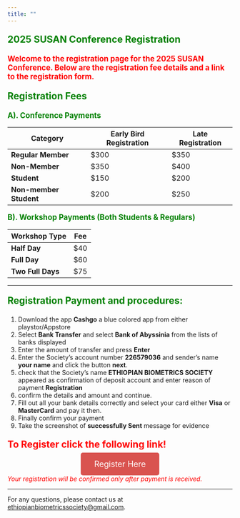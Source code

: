 ```yaml
---
title: ""
--- 
```




<p style="color: green; font-size: 1.5em; font-weight: bold;"> 2025 SUSAN Conference Registration </p>

<p style="color: red; font-size: 1.2em; font-weight: bold;"> Welcome to the registration page for the 2025 SUSAN Conference. Below are the registration fee details and a link to the registration form. </p>

<p style="color: green; font-size: 1.5em; font-weight: bold;"> Registration Fees</p>



<p style="color: green; font-size: 1.2em; font-weight: bold;"> A). Conference Payments</p>

| Category               | Early Bird Registration | Late Registration |
|------------------------|-------------------------|-------------------|
| **Regular Member**     | $300                    | $350              |
| **Non-Member**         | $350                    | $400              |
| **Student**            | $150                    | $200              |
| **Non-member Student** | $200                    | $250              |


<p style="color: green; font-size: 1.2em; font-weight: bold;"> B). Workshop Payments (Both Students & Regulars)</p>

| Workshop Type       | Fee |
|---------------------|-----|
| **Half Day**        | $40 |
| **Full Day**        | $60 |
| **Two Full Days**   | $75 |


<!--  
<p style="color: green; font-size: 1.2em; font-weight: bold;"> C). National Payments (Ethiopian Participants)</p>

| Category | Fee (Birr) |
|----------|-----------|
| **Category 1** | -  |
| **Category 2** | -  |
| **Category 3** | -  |


*These fees cover conference materials, lunches, and access to all sessions.*

-->

---



<p style="color: green; font-size: 1.5em; font-weight: bold;"> Registration Payment and procedures: </p>

 
1. Download the app **Cashgo** a blue colored app from either playstor/Appstore
2. Select **Bank Transfer** and select **Bank of Abyssinia** from the lists of banks displayed 
3. Enter the amount of transfer and press **Enter**
4. Enter the Society's account number **226579036** and sender's name **your name** and click the button **next**.
5. check that the Society's name **ETHIOPIAN BIOMETRICS SOCIETY** appeared as confirmation of deposit account  and enter reason of payment **Registration**
6. confirm the details and amount and continue. 
7. Fill out all your bank details correctly and select your card either **Visa** or **MasterCard** and pay it then.
8. Finally confirm your payment
9. Take the screenshot of **successfully Sent** message for evidence

<!--  
 - Account Holder: ETHIOPIAN BIOMETRICS SOCIETY 
 - Bank: Bank of Abyssinia  
 - Account Number: 226579036
 - Reference: Surename + Abstract number
 
-->

<p style="color: red; font-size: 1.5em; font-weight: bold;">To Register click the following link!</p>

<div style="text-align: center; margin-top: 20px;">
  <a href="https://docs.google.com/forms/d/e/1FAIpQLSe9aLwBOHwqbfNaRiWK1fIE4xPIP1CQcd2aQD87cswl7NtUVw/viewform" target="_blank" style="background-color: #d9534f; color: white; padding: 15px 30px; font-size: 18px; text-decoration: none; border-radius: 5px;">
    Register Here
  </a>
</div>

*[Your registration will be confirmed only after payment is received.]{style="color: red"}*

---

For any questions, please contact us at [ethiopianbiometricssociety@gmail.com](mailto:ethiopianbiometricssociety@gmail.com).


